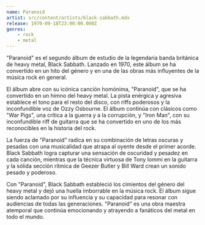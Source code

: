 ```yaml
---
name: Paranoid
artist: src/content/artists/black-sabbath.mdx
release: 1970-09-18T23:00:00.000Z
genres:
    - rock
    - metal
---
```


"Paranoid" es el segundo álbum de estudio de la legendaria banda británica de heavy metal, Black Sabbath. Lanzado en 1970, este álbum se ha convertido en un hito del género y en una de las obras más influyentes de la música rock en general.

El álbum abre con su icónica canción homónima, "Paranoid", que se ha convertido en un himno del heavy metal. La pista enérgica y agresiva establece el tono para el resto del disco, con riffs poderosos y la inconfundible voz de Ozzy Osbourne. El álbum continúa con clásicos como "War Pigs", una crítica a la guerra y a la corrupción, y "Iron Man", con su inconfundible riff de guitarra que se ha convertido en uno de los más reconocibles en la historia del rock.

La fuerza de "Paranoid" radica en su combinación de letras oscuras y pesadas con una musicalidad que atrapa al oyente desde el primer acorde. Black Sabbath logra capturar una sensación de oscuridad y pesadez en cada canción, mientras que la técnica virtuosa de Tony Iommi en la guitarra y la sólida sección rítmica de Geezer Butler y Bill Ward crean un sonido pesado y poderoso.

Con "Paranoid", Black Sabbath estableció los cimientos del género del heavy metal y dejó una huella imborrable en la música rock. El álbum sigue siendo aclamado por su influencia y su capacidad para resonar con audiencias de todas las generaciones. "Paranoid" es una obra maestra atemporal que continúa emocionando y atrayendo a fanáticos del metal en todo el mundo.
